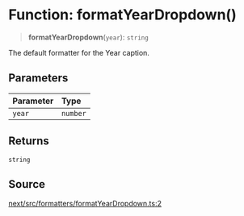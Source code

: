# Function: formatYearDropdown()

> **formatYearDropdown**(`year`): `string`

The default formatter for the Year caption.

## Parameters

| Parameter | Type |
| :------ | :------ |
| `year` | `number` |

## Returns

`string`

## Source

[next/src/formatters/formatYearDropdown.ts:2](https://github.com/gpbl/react-day-picker/blob/6515ed496/next/src/formatters/formatYearDropdown.ts#L2)
